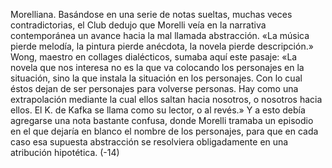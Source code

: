 Morelliana.
Basándose en una serie de notas sueltas, muchas veces contradictorias, el Club
dedujo que Morelli veía en la narrativa contemporánea un avance hacia la mal
llamada abstracción. «La música pierde melodía, la pintura pierde anécdota, la
novela pierde descripción.» Wong, maestro en collages dialécticos, sumaba aquí
este pasaje: «La novela que nos interesa no es la que va colocando los personajes
en la situación, sino la que instala la situación en los personajes. Con lo cual éstos
dejan de ser personajes para volverse personas. Hay como una extrapolación
mediante la cual ellos saltan hacia nosotros, o nosotros hacia ellos. El K. de Kafka
se llama como su lector, o al revés.» Y a esto debía agregarse una nota bastante
confusa, donde Morelli tramaba un episodio en el que dejaría en blanco el
nombre de los personajes, para que en cada caso esa supuesta abstracción se
resolviera obligadamente en una atribución hipotética.
(-14)
